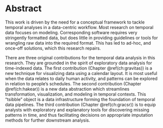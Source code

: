 # Abstract {-}

This work is driven by the need for a conceptual framework to tackle temporal analyses in a data-centric workflow. Most research on temporal data focuses on modeling. Corresponding software requires very stringently formatted data, but does little in providing guidelines or tools for wrangling raw data into the required format. This has led to ad-hoc, and once-off solutions, which this research repairs.

There are three original contributions for the temporal data analysis in this research. They are grounded in the spirit of exploratory data analysis for time-indexed data. The first contribution (Chapter \@ref(ch:gravitas)) is a new technique for visualizing data using a calendar layout. It is most useful when the data relates to daily human activity, and patterns can be explored in relation to people's schedules. The second contribution (Chapter \@ref(ch:hakear)) is a new data abstraction which streamlines transformation, visualization, and modeling in temporal contexts. This "tsibble" object is a data infrastructure forming the foundation of temporal data pipelines. The third contribution (Chapter \@ref(ch:gracsr)) is to equip analysts with exploratory and explanatory tools for discovering missing patterns in time, and thus facilitating decisions on appropriate imputation methods for further downstream analysis.

\newpage
